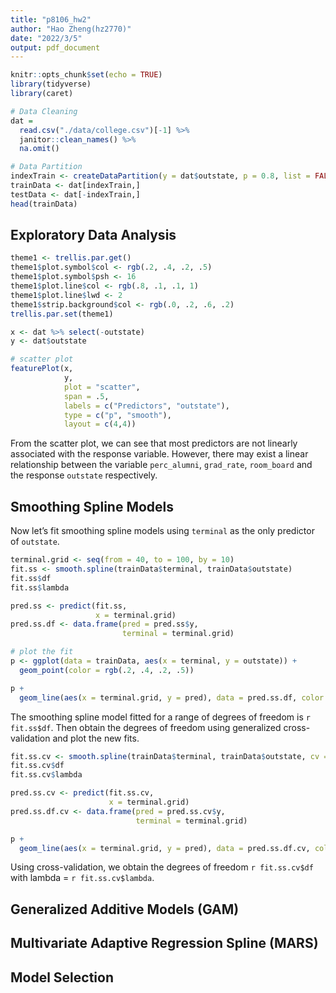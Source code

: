 ```yaml
---
title: "p8106_hw2"
author: "Hao Zheng(hz2770)"
date: "2022/3/5"
output: pdf_document
---
```


```r
knitr::opts_chunk$set(echo = TRUE)
library(tidyverse)
library(caret)
```

```r
# Data Cleaning
dat = 
  read.csv("./data/college.csv")[-1] %>% 
  janitor::clean_names() %>% 
  na.omit()

# Data Partition
indexTrain <- createDataPartition(y = dat$outstate, p = 0.8, list = FALSE)
trainData <- dat[indexTrain,]
testData <- dat[-indexTrain,]
head(trainData)
```


## Exploratory Data Analysis
```r
theme1 <- trellis.par.get()
theme1$plot.symbol$col <- rgb(.2, .4, .2, .5)
theme1$plot.symbol$psh <- 16
theme1$plot.line$col <- rgb(.8, .1, .1, 1)
theme1$plot.line$lwd <- 2
theme1$strip.background$col <- rgb(.0, .2, .6, .2)
trellis.par.set(theme1)

x <- dat %>% select(-outstate)
y <- dat$outstate

# scatter plot
featurePlot(x,
            y,
            plot = "scatter",
            span = .5,
            labels = c("Predictors", "outstate"),
            type = c("p", "smooth"),
            layout = c(4,4))
```

From the scatter plot, we can see that most predictors are not linearly associated with the response variable. However, there may exist a linear relationship between the variable `perc_alumni`, `grad_rate`, `room_board` and the response `outstate` respectively.


## Smoothing Spline Models
Now let's fit smoothing spline models using `terminal` as the only predictor of `outstate`.
```r
terminal.grid <- seq(from = 40, to = 100, by = 10)
fit.ss <- smooth.spline(trainData$terminal, trainData$outstate)
fit.ss$df
fit.ss$lambda

pred.ss <- predict(fit.ss,
                   x = terminal.grid)
pred.ss.df <- data.frame(pred = pred.ss$y,
                         terminal = terminal.grid)

# plot the fit
p <- ggplot(data = trainData, aes(x = terminal, y = outstate)) + 
  geom_point(color = rgb(.2, .4, .2, .5))

p + 
  geom_line(aes(x = terminal.grid, y = pred), data = pred.ss.df, color = rgb(.8, .1, .1, 1)) + theme_bw()
```

The smoothing spline model fitted for a range of degrees of freedom is `r fit.ss$df`. Then obtain the degrees of freedom using generalized cross-validation and plot the new fits.
```r
fit.ss.cv <- smooth.spline(trainData$terminal, trainData$outstate, cv = TRUE)
fit.ss.cv$df
fit.ss.cv$lambda

pred.ss.cv <- predict(fit.ss.cv,
                      x = terminal.grid)
pred.ss.df.cv <- data.frame(pred = pred.ss.cv$y,
                            terminal = terminal.grid)

p + 
  geom_line(aes(x = terminal.grid, y = pred), data = pred.ss.df.cv, color = rgb(.8, .1, .1, 1)) + theme_bw()
```

Using cross-validation, we obtain the degrees of freedom `r fit.ss.cv$df` with lambda = `r fit.ss.cv$lambda`.

## Generalized Additive Models (GAM)

## Multivariate Adaptive Regression Spline (MARS)

## Model Selection